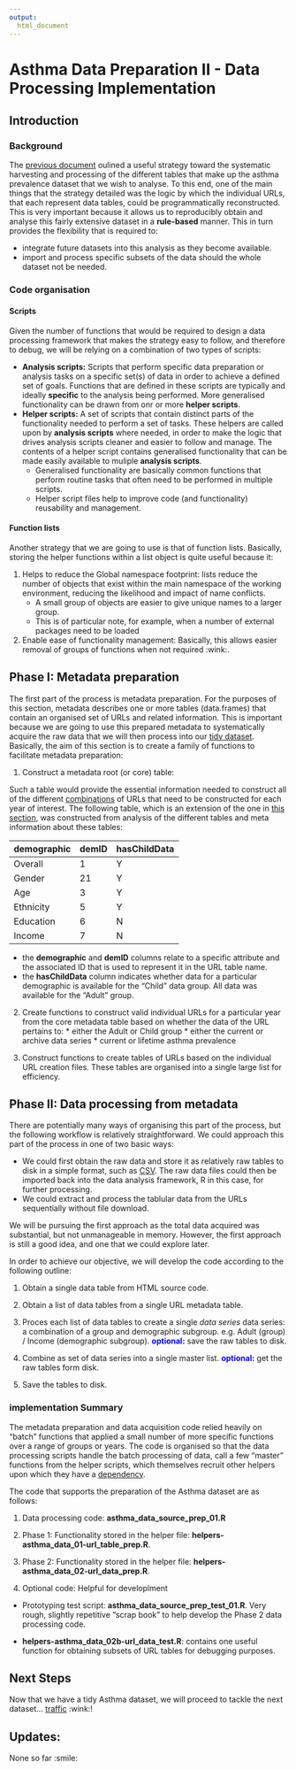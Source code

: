 ```yaml
---
output:
  html_document
---
```

# Asthma Data Preparation II - Data Processing Implementation

## Introduction

### Background

The [previous document](https://github.com/drbulu/healthyAir_DSc_proj/blob/master/01_Data_Prep/asthma_data_source_prep_01.Rmd) oulined a useful strategy toward the systematic harvesting and processing of the different tables that make up the asthma prevalence dataset that we wish to analyse. To this end, one of the main things that the strategy detailed was the logic by which the individual URLs, that each represent data tables, could be programmatically reconstructed. This is very important because it allows us to reproducibly obtain and analyse this fairly extensive dataset in a **rule-based** manner. This in turn provides the flexibility that is required to: 

* integrate future datasets into this analysis as they become available.
* import and process specific subsets of the data should the whole dataset not be needed.

### Code organisation

#### Scripts

Given the number of functions that would be required to design a data processing framework that makes the strategy easy to follow, and therefore to debug, we will be relying on a combination of two types of scripts:

* **Analysis scripts:** Scripts that perform specific data preparation or analysis tasks on a specific set(s) of data in order to achieve a defined set of goals. Functions that are defined in these scripts are typically and ideally **specific** to the analysis being performed. More generalised functionality can be drawn from onr or more **helper scripts**.
* **Helper scripts:** A set of scripts that contain distinct parts of the functionality needed to perform a set of tasks. These helpers are called upon by **analysis scripts** where needed, in order to make the logic that drives analysis scripts cleaner and easier to follow and manage. The contents of a helper script contains generalised functionality that can be made easily available to muliple **analysis scripts**. 
    * Generalised functionality are basically common functions that perform routine tasks that often need to be performed in multiple scripts. 
    * Helper script files help to improve code (and functionality) reusability and management.

#### Function lists

Another strategy that we are going to use is that of function lists. Basically, storing the helper functions within a list object is quite useful because it:

1) Helps to reduce the Global namespace footprint: lists reduce the number of objects that exist within the main namespace of the working environment, reducing the likelihood and impact of name conflicts. 
    * A small group of objects are easier to give unique names to a larger group.
    * This is of particular note, for example, when a number of external packages need to be loaded
2) Enable ease of functionality management: Basically, this allows easier removal of groups of functions when not required :wink:.

## Phase I: Metadata preparation



<!-- 
    DESCRIBE STRATEGY - NOT DETAILS.. refer to scripts for that!

Basically these sections should flow as follows:
1. Strategy description: dot-point brief
2. Brief reference to files responsible for strategy implementation

In depth description can be confined to the relevant scripts

--->


The first part of the process is metadata preparation. For the purposes of this section, metadata describes one or more tables (data.frames) that contain an organised set of URLs and related information. This is important because we are going to use this prepared metadata to systematically acquire the raw data that we will then process into our [tidy dataset](https://cran.r-project.org/web/packages/tidyr/vignettes/tidy-data.html). Basically, the aim of this section is to create a family of functions to facilitate metadata preparation:

1. Construct a metadata root (or core) table: 

Such a table would provide the essential information needed to construct all of the different <u>combinations</u> of URLs that need to be constructed for each year of interest. The following table, which is an extension of the one in [this section](https://github.com/drbulu/healthyAir_DSc_proj/blob/master/01_Data_Prep/asthma_data_source_prep_01.Rmd#demographic-attributes), was constructed from analysis of the different tables and meta information about these tables:

| demographic     | demID | hasChildData |
|-----------------|-------|--------------|
| Overall         | 1     | Y            |
| Gender          | 21    | Y            |
| Age             | 3     | Y            |
| Ethnicity       | 5     | Y            |
| Education       | 6     | N            |
| Income          | 7     | N            |

* the **demographic** and **demID** columns relate to a specific attribute and the associated ID that is used to represent it in the URL table name.
* the **hasChildData** column indicates whether data for a particular demographic is available for the "Child" data group. All data was available for the "Adult" group.

2. Create functions to construct valid individual URLs for a particular year from the core metadata table based on whether the data of the URL pertains to:
        * either the Adult or Child group
        * either the current or archive data series
        * current or lifetime asthma prevalence
    
3. Construct functions to create tables of URLs based on the individual URL creation files. These tables are organised into a single large list for efficiency.

## Phase II: Data processing from metadata

There are potentially many ways of organising this part of the process, but the following workflow is relatively straightforward. We could approach this part of the process in one of two basic ways:

* We could first obtain the raw data and store it as relatively raw tables to disk in a simple format, such as [CSV](https://en.wikipedia.org/wiki/Comma-separated_values). The raw data files could then be imported back into the data analysis framework, R in this case, for further processing. 
* We could extract and process the tablular data from the URLs sequentially without file download.

We will be pursuing the first approach as the total data acquired was substantial, but not unmanageable in memory. However, the first approach is still a good idea, and one that we could explore later. 

In order to achieve our objective, we will develop the code according to the following outline:

1. Obtain a single data table from HTML source code.

2. Obtain a list of data tables from a single URL metadata table.

3. Proces each list of data tables to create a single _data series_ data series: a combination of a group and demographic subgroup. e.g. Adult (group) / Income (demographic subgroup). <b style="color:blue;">optional:</b> save the raw tables to disk.

4. Combine as set of data series into a single master list. <b style="color:blue;">optional:</b> get the raw tables form disk.

5. Save the tables to disk.

### implementation Summary

The metadata preparation and data acquisition code relied heavily on "batch" functions that applied a small number of more specific functions over a range of groups or years. The code is organised so that the data processing scripts handle the batch processing of data, call a few "master" functions from the helper scripts, which themselves recruit other helpers upon which they have a [dependency](https://en.wikipedia.org/wiki/Coupling_(computer_programming)).

The code that supports the preparation of the Asthma dataset are as follows:

1. Data processing code: **asthma_data_source_prep_01.R**

2. Phase 1: Functionality stored in the helper file: **helpers-asthma_data_01-url_table_prep.R**.

3. Phase 2: Functionality stored in the helper file: **helpers-asthma_data_02-url_data_prep.R**.

4. Optional code: Helpful for developlment

* Prototyping test script: **asthma_data_source_prep_test_01.R**. Very rough, slightly repetitive "scrap book" to help develop the Phase 2 data processing code.

* **helpers-asthma_data_02b-url_data_test.R**: contains one useful function for obtaining subsets of URL tables for debugging purposes.

## Next Steps

Now that we have a tidy Asthma dataset, we will proceed to tackle the next dataset... [traffic](https://github.com/drbulu/healthyAir_DSc_proj/blob/master/01_Data_Prep/traffic_data_source_prep_01.Rmd) :wink:!

## Updates:

None so far :smile:

<br/>